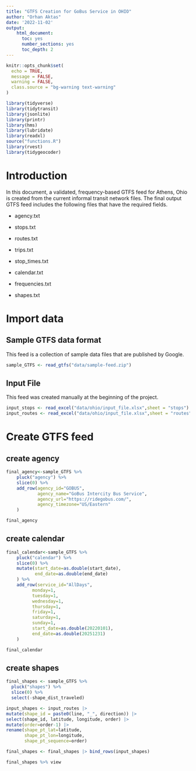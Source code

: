 ```yaml
---
title: "GTFS Creation for GoBus Service in OHIO"
author: "Orhan Aktas"
date: '2022-11-02'
output:   
    html_document:
      toc: yes
      number_sections: yes
      toc_depth: 2
---
```


```r
knitr::opts_chunk$set(
  echo = TRUE,
  message = FALSE,
  warning = FALSE,
  class.source = "bg-warning text-warning"
)
```

```r
library(tidyverse)
library(tidytransit)
library(jsonlite)
library(printr)
library(hms)
library(lubridate)
library(readxl)
source("functions.R")
library(rvest)
library(tidygeocoder)
```

# Introduction

In this document, a validated, frequency-based GTFS feed for Athens, Ohio is created from the current informal transit network files. The final output GTFS feed includes the following files that have the required fields.

-   agency.txt

-   stops.txt

-   routes.txt

-   trips.txt

-   stop_times.txt

-   calendar.txt

-   frequencies.txt

-   shapes.txt

# Import data

## Sample GTFS data format

This feed is a collection of sample data files that are published by Google.

```r
sample_GTFS <- read_gtfs("data/sample-feed.zip")
```

## Input File

This feed was created manually at the beginning of the project.

```r
input_stops <- read_excel("data/ohio/input_file.xlsx",sheet = "stops")
input_routes <- read_excel("data/ohio/input_file.xlsx",sheet = "routes")
```


# Create GTFS feed

## create agency

```r
final_agency<-sample_GTFS %>%
    pluck("agency") %>%
    slice(0) %>% 
    add_row(agency_id="GOBUS",
            agency_name="GoBus Intercity Bus Service",
            agency_url="https://ridegobus.com/",
            agency_timezone="US/Eastern"
    )

final_agency
```

## create calendar

```r
final_calendar<-sample_GTFS %>%
    pluck("calendar") %>%
    slice(0) %>%
    mutate(start_date=as.double(start_date),
           end_date=as.double(end_date)
    ) %>% 
    add_row(service_id="AllDays",
          monday=1,
          tuesday=1,
          wednesday=1,
          thursday=1,
          friday=1,
          saturday=1,
          sunday=1,
          start_date=as.double(20220101),
          end_date=as.double(20251231) 
    )

final_calendar
```

## create shapes

```r
final_shapes <- sample_GTFS %>%
  pluck("shapes") %>%
  slice(0) %>%
  select(-shape_dist_traveled)

input_shapes <- input_routes |>
mutate(shape_id = paste0(line, "_", direction)) |>
select(shape_id, latitude, longitude, order) |> 
mutate(order=order-1) |> 
rename(shape_pt_lat=latitude,
       shape_pt_lon=longitude,
       shape_pt_sequence=order)

final_shapes <- final_shapes |> bind_rows(input_shapes)

final_shapes %>% view
```